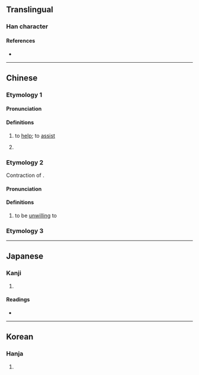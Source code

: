 {{character info/new}}
==Translingual==

===Han character===
{{Han char|rn=9|rad=人|as=08|sn=10|four=27220|canj=OBB|ids=⿰亻朋}}

====References====
* {{Han ref|kx=0108.010|dkj=00772|dj=0229.120|hdz=10181.050|uh=5017|ud=20503|bh=D0D6|bd=53462}}

----

==Chinese==
{{zh-forms}}

===Etymology 1===
{{rfe|zh|related to {{zh-l|朋}}?}}

====Pronunciation====
{{zh-pron
|m=péng
|c=pang4
|mc=1+3
|oc=2+3
|ma=y
|cat=v
}}

====Definitions====
{{zh-hanzi}}

# {{zh-hg}} to [[help]]; to [[assist]]
# {{surname|zh}}

===Etymology 2===
Contraction of {{ltc-l|不肯|id=3,1}}.

====Pronunciation====
{{zh-pron
|m=pěng
|mc=2
|oc=1
|cat=v
}}

====Definitions====
{{zh-hanzi}}

# {{zh-hg}} to be [[unwilling]] to

===Etymology 3===
{{zh-see|憑|v}}

----

==Japanese==

===Kanji===
{{ja-kanji|grade=|rs=人08}}

# {{rfdef|ja|sort=人08}}

====Readings====
* {{ja-readings|on=[[ほう]] (hō), [[ぼう]] (bō)|kun=[[たすける]] (tasukeru), [[ゆだねる]] (yudaneru), [[よせる]] (yoseru)}}

----

==Korean==

===Hanja===
{{ko-hanja|hangeul=붕|rv=bung|mr=pung}}

# {{rfdef|ko|sort=人08}}